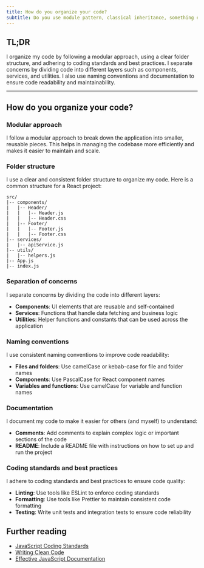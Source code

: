 ```yaml
---
title: How do you organize your code?
subtitle: Do you use module pattern, classical inheritance, something else?
---
```


## TL;DR

I organize my code by following a modular approach, using a clear folder structure, and adhering to coding standards and best practices. I separate concerns by dividing code into different layers such as components, services, and utilities. I also use naming conventions and documentation to ensure code readability and maintainability.

---

## How do you organize your code?

### Modular approach

I follow a modular approach to break down the application into smaller, reusable pieces. This helps in managing the codebase more efficiently and makes it easier to maintain and scale.

### Folder structure

I use a clear and consistent folder structure to organize my code. Here is a common structure for a React project:

```
src/
|-- components/
|   |-- Header/
|   |   |-- Header.js
|   |   |-- Header.css
|   |-- Footer/
|   |   |-- Footer.js
|   |   |-- Footer.css
|-- services/
|   |-- apiService.js
|-- utils/
|   |-- helpers.js
|-- App.js
|-- index.js
```

### Separation of concerns

I separate concerns by dividing the code into different layers:

- **Components**: UI elements that are reusable and self-contained
- **Services**: Functions that handle data fetching and business logic
- **Utilities**: Helper functions and constants that can be used across the application

### Naming conventions

I use consistent naming conventions to improve code readability:

- **Files and folders**: Use camelCase or kebab-case for file and folder names
- **Components**: Use PascalCase for React component names
- **Variables and functions**: Use camelCase for variable and function names

### Documentation

I document my code to make it easier for others (and myself) to understand:

- **Comments**: Add comments to explain complex logic or important sections of the code
- **README**: Include a README file with instructions on how to set up and run the project

### Coding standards and best practices

I adhere to coding standards and best practices to ensure code quality:

- **Linting**: Use tools like ESLint to enforce coding standards
- **Formatting**: Use tools like Prettier to maintain consistent code formatting
- **Testing**: Write unit tests and integration tests to ensure code reliability

## Further reading

- [JavaScript Coding Standards](https://github.com/airbnb/javascript)
- [Writing Clean Code](https://www.freecodecamp.org/news/writing-clean-code-6a8e2889b9f8/)
- [Effective JavaScript Documentation](https://jsdoc.app/)
